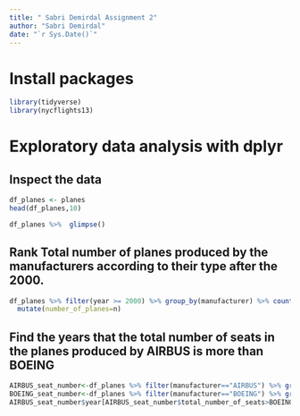 ---
title: " Sabri Demirdal Assignment 2"
author: "Sabri Demirdal"
date: "`r Sys.Date()`"
---

# Install packages
```{r}
library(tidyverse)
library(nycflights13)
```

# Exploratory data analysis with dplyr

## Inspect the data
```{r}
df_planes <- planes
head(df_planes,10)
```
```{r}
df_planes %>%  glimpse()
```
## Rank Total number of planes produced by the manufacturers according to their type after the 2000.
```{r}
df_planes %>% filter(year >= 2000) %>% group_by(manufacturer) %>% count(type) %>% arrange(desc(n)) %>% 
  mutate(number_of_planes=n)
```
## Find the years that the total number of seats in the planes produced by AIRBUS is more than BOEING

```{r}
AIRBUS_seat_number<-df_planes %>% filter(manufacturer=="AIRBUS") %>% group_by(year) %>% summarise(total_number_of_seats=sum(seats))
BOEING_seat_number<-df_planes %>% filter(manufacturer=="BOEING") %>% group_by(year) %>% summarise(total_number_of_seats=sum(seats))
AIRBUS_seat_number$year[AIRBUS_seat_number$total_number_of_seats>BOEING_seat_number$total_number_of_seats]
```


